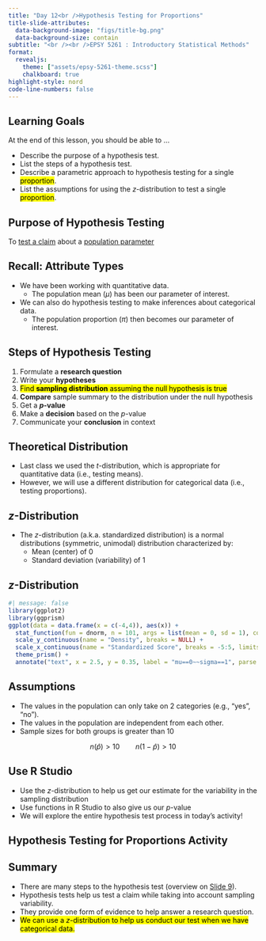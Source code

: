 ```yaml
---
title: "Day 12<br />Hypothesis Testing for Proportions"
title-slide-attributes:
  data-background-image: "figs/title-bg.png"
  data-background-size: contain
subtitle: "<br /><br />EPSY 5261 : Introductory Statistical Methods"
format:
  revealjs: 
    theme: ["assets/epsy-5261-theme.scss"]
    chalkboard: true
highlight-style: nord
code-line-numbers: false
---
```




## Learning Goals

At the end of this lesson, you should be able to ...

- Describe the purpose of a hypothesis test.
- List the steps of a hypothesis test.
- Describe a parametric approach to hypothesis testing for a single <mark>proportion</mark>.
- List the assumptions for using the *z*-distribution to test a single <mark>proportion</mark>.


## Purpose of Hypothesis Testing

:::{.v-center-container}
To [test a claim]{style="text-decoration: underline;"} about a [population parameter]{style="text-decoration: underline;"}
:::


## Recall: Attribute Types

- We have been working with quantitative data.
  + The population mean ($\mu$) has been our parameter of interest.
- We can also do hypothesis testing to make inferences about categorical data.
  + The population proportion ($\pi$) then becomes our parameter of interest.


## Steps of Hypothesis Testing {#sec-slide-9}

1. Formulate a **research question**
2. Write your **hypotheses**
3. <mark>Find **sampling distribution** assuming the null hypothesis is true</mark>
4. **Compare** sample summary to the distribution under the null hypothesis
5. Get a **_p_-value**
6. Make a **decision** based on the *p*-value 
7. Communicate your **conclusion** in context


## Theoretical Distribution

- Last class we used the *t*-distribution, which is appropriate for quantitative data (i.e., testing means).
- However, we will use a different distribution for categorical data (i.e., testing proportions).


## *z*-Distribution

- The *z*-distribution (a.k.a. standardized distribution) is a normal distributions (symmetric, unimodal) distribution characterized by:
  + Mean (center) of 0
  + Standard deviation (variability) of 1


## *z*-Distribution

```r
#| message: false
library(ggplot2)
library(ggprism)
ggplot(data = data.frame(x = c(-4,4)), aes(x)) +
  stat_function(fun = dnorm, n = 101, args = list(mean = 0, sd = 1), color = "#FF2F92", linewidth = 1.2) + 
  scale_y_continuous(name = "Density", breaks = NULL) +
  scale_x_continuous(name = "Standardized Score", breaks = -5:5, limits= c(-5, 5)) +
  theme_prism() +
  annotate("text", x = 2.5, y = 0.35, label = "mu==0~~sigma==1", parse = TRUE, color = "#FF2F92", hjust = 0)
```


## Assumptions

- The values in the population can only take on 2 categories (e.g., "yes", "no").
- The values in the population are independent from each other. 
- Sample sizes for both groups is greater than 10

$$
n(\hat{p}) > 10 \qquad n(1-\hat{p}) > 10
$$


## Use R Studio

- Use the *z*-distribution to help us get our estimate for the variability in the sampling distribution
- Use functions in R Studio to also give us our *p*-value
- We will explore the entire hypothesis test process in today's activity!



## Hypothesis Testing for Proportions Activity {.center background-image="figs/section-bg.png" background-size=contain}


## Summary

- There are many steps to the hypothesis test (overview on [Slide 9](#sec-slide-9)).
- Hypothesis tests help us test a claim while taking into account sampling variability.
- They provide one form of evidence to help answer a research question.
- <mark>We can use a *z*-distribution to help us conduct our test when we have categorical data.</mark>





